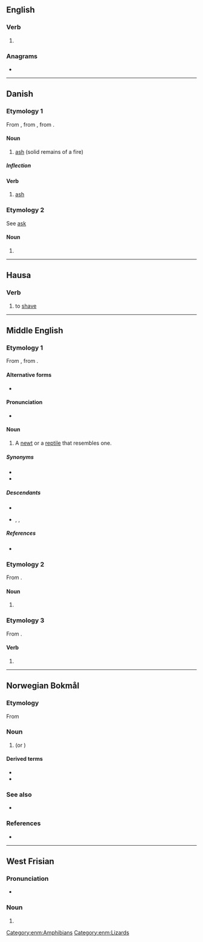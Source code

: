 {{also|Aske}}
==English==

===Verb===
{{en-verb|ask}}

# {{obsolete spelling of|en|ask}}

===Anagrams===
* {{anagrams|en|a=aeks|Kase|akes|keas|kesa|sake|saké|seak}}

----

==Danish==

===Etymology 1===
From {{der|da|gmq-oda|askæ}}, from {{der|da|non|aska||}}, from {{der|da|gem-pro|*askǭ}}.

====Noun====
{{da-noun|n|r}}

# [[ash]] (solid remains of a fire)

=====Inflection=====
{{da-noun-infl|n|r}}

====Verb====
{{da-verb|ask|aske|asker|askede|har|asket}}

# [[ash]]

===Etymology 2===
See [[ask#Danish|ask]]

====Noun====
{{head|da|noun form|g=c}}

# {{indefinite plural of|da|ask}}

----

==Hausa==

===Verb===
{{head|ha|verb|head=askḕ|grade 4}}

# to [[shave]] {{gloss|usually the head}}

----

==Middle English==

===Etymology 1===
From {{inh|enm|ang|āþexe}}, from {{inh|enm|gem-pro|*agiþahsijǭ}}.

====Alternative forms====
* {{alter|enm|arske}}

====Pronunciation====
* {{IPA|enm|/ˈask(ə)/}}

====Noun====
{{head|enm|noun}}

# A [[newt]] or a [[reptile]] that resembles one.

=====Synonyms=====
* {{l|enm|newte}}
* {{l|enm|evete}}

=====Descendants=====
* {{desc|en|ask}}
* {{desc|sco|ask}}, {{l|sco|esk}}, {{l|sco|awsk}}

=====References=====
* {{R:MED Online|entry=aske (n.) |id=MED2476 |accessdate=2018-05-26}}

===Etymology 2===
From {{inh|enm|ang|æsce}}.

====Noun====
{{head|enm|noun}}

# {{alternative form of|enm|asshe|t=burnt matter|id=burnt matter}}

===Etymology 3===
From {{inh|enm|ang|āscian}}.

====Verb====
{{head|enm|verb}}

# {{alternative form of|enm|axen|t=to ask|id=to ask}}

[[Category:enm:Amphibians]]
[[Category:enm:Lizards]]

----

==Norwegian Bokmål==
{{wikipedia|lang=no}}

===Etymology===
From {{der|nb|non|aska}}

===Noun===
{{head|nb|noun|g=m|g2=f|definite singular|aska|or|asken}}

# {{l|en|ash}} (or {{l|en|ashes}}) {{q|powdery residue left after burning a substance}}

====Derived terms====
* {{l|nb|askebeger}}
* {{l|nb|flygeaske}}

===See also===
* {{l-nn|oske}}

===References===
* {{R:The Bokmål Dictionary}}

----

==West Frisian==

===Pronunciation===
* {{IPA|fy|/ˈɔskə/}}

===Noun===
{{fy-noun-dim}}

# {{diminutive of|fy|as|nocat=1}}
